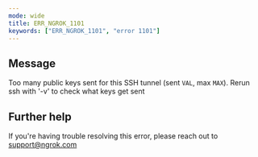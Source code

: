 ```yaml
---
mode: wide
title: ERR_NGROK_1101
keywords: ["ERR_NGROK_1101", "error 1101"]
---
```


## Message

Too many public keys sent for this SSH tunnel (sent `VAL`, max `MAX`).
Rerun ssh with '-v' to check what keys get sent

## Further help

If you're having trouble resolving this error, please reach out to [support@ngrok.com](mailto:support@ngrok.com?subject=Help%20with%20ERR_NGROK_1101)

